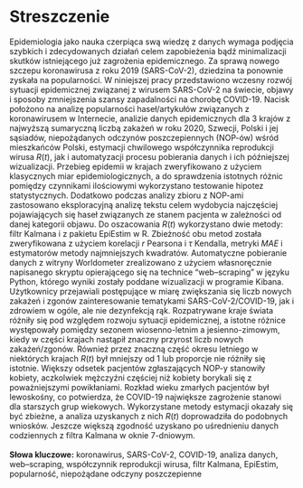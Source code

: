 # Streszczenie {-}

Epidemiologia jako nauka czerpiąca swą wiedzę z danych wymaga podjęcia
szybkich i zdecydowanych działań celem zapobieżenia bądź minimalizacji
skutków istniejącego już zagrożenia epidemicznego. Za sprawą nowego
szczepu koronawirusa z roku 2019 (SARS-CoV-2), dziedzina ta ponownie
zyskała na popularności. W niniejszej pracy przedstawiono wczesny rozwój
sytuacji epidemicznej związanej z wirusem SARS-CoV-2 na świecie, objawy
i sposoby zmniejszenia szansy zapadalności na chorobę COVID-19. Nacisk
położono na analizę popularności haseł/artykułów związanych z
koronawirusem w Internecie, analizie danych epidemicznych dla 3 krajów z
najwyższą sumaryczną liczbą zakażeń w roku 2020, Szwecji, Polski i jej
sąsiadów, niepożądanych odczynów poszczepiennych (NOP-ów) wśród
mieszkańców Polski, estymacji chwilowego współczynnika reprodukcji
wirusa $R(t)$, jak i automatyzacji procesu pobierania danych i ich
późniejszej wizualizacji. Przebieg epidemii w krajach zweryfikowano z
użyciem klasycznych miar epidemiologicznych, a do sprawdzenia istotnych
różnic pomiędzy czynnikami ilościowymi wykorzystano testowanie hipotez
statystycznych. Dodatkowo podczas analizy zbioru z NOP-ami zastosowano
eksploracyjną analizę tekstu celem wydobycia najczęściej pojawiających
się haseł związanych ze stanem pacjenta w zależności od danej kategorii
objawu. Do oszacowania $R(t)$ wykorzystano dwie metody: filtr Kalmana i
z pakietu EpiEstim w R. Zbieżność obu metod została zweryfikowana z
użyciem korelacji $r$ Pearsona i $\tau$ Kendalla, metryki $MAE$ i
estymatorów metody najmniejszych kwadratów. Automatyczne pobieranie
danych z witryny Worldometer zrealizowano z użyciem własnoręcznie
napisanego skryptu opierającego się na technice "web--scraping" w języku
Python, którego wyniki zostały poddane wizualizacji w programie Kibana.
Użytkownicy przejawiali postępujące w miarę zwiększania się liczb nowych
zakażeń i zgonów zainteresowanie tematykami SARS-CoV-2/COVID-19, jak i
zdrowiem w ogóle, ale nie dezynfekcją rąk. Rozpatrywane kraje świata
różniły się pod względem rozwoju sytuacji epidemicznej, a istotne
różnice występowały pomiędzy sezonem wiosenno-letnim a jesienno-zimowym,
kiedy w części krajach nastąpił znaczny przyrost liczb nowych
zakażeń/zgonów. Również przez znaczną część okresu letniego w niektórych
krajach $R(t)$ był mniejszy od 1 lub proporcje nie różniły się istotnie.
Większy odsetek pacjentów zgłaszających NOP-y stanowiły kobiety,
aczkolwiek mężczyźni częściej niż kobiety borykali się z poważniejszymi
powikłaniami. Rozkład wieku zmarłych pacjentów był lewoskośny, co
potwierdza, że COVID-19 największe zagrożenie stanowi dla starszych grup
wiekowych. Wykorzystane metody estymacji okazały się być zbieżne, a
analiza uzyskanych z nich $R(t)$ doprowadziła do podobnych wniosków.
Jeszcze większą zgodność uzyskano po uśrednieniu danych codziennych z
filtra Kalmana w oknie 7-dniowym.\
\
**Słowa kluczowe:** koronawirus, SARS-CoV-2, COVID-19, analiza danych,
web--scraping, współczynnik reprodukcji wirusa, filtr Kalmana, EpiEstim,
popularność, niepożądane odczyny poszczepienne
